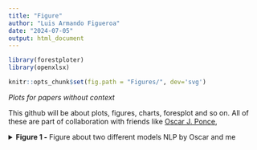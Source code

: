 ```yaml
---
title: "Figure"
author: "Luis Armando Figueroa"
date: "2024-07-05"
output: html_document
---
```


```r
library(forestploter)
library(openxlsx)

knitr::opts_chunk$set(fig.path = "Figures/", dev='svg')
```

<i>Plots for papers without context</i>

This github will be about plots, figures, charts, foresplot and so on. All of these are part of collaboration with friends like [Oscar J. Ponce](https://twitter.com/PonceOJ), 


<details>

<summary><b>Figure 1 -</b> Figure about two different models NLP by Oscar and me</summary>

<br>
```r
data <- read.xlsx("results_for_graph.xlsx")
data$` ` <- paste(rep("                                 ", nrow(data)))
colnames(data) <- c("outcome", "ca_method", "model", "mean", "low", "up", "p_value", '')
na_row <- rep('', ncol(data))
na_row <- data.frame('','', '','','','','','')
colnames(na_row) <- c("outcome", "ca_method", "model", "mean", "low", "up", "p_value", '')
data <- rbind(data[c(1:5),], na_row, data[c(6:10),])
data$mean_ic <- paste0(data$mean, " (", data$low, " to ", data$up, ")")
tm <- forest_theme(ci_pch = 19)
data$mean <- as.numeric(data$mean)
data$low <- as.numeric(data$low)
data$up <- as.numeric(data$up)
p <- forest(data[,c(1:3, 8:9)],
               est = data$mean,
               lower = data$low, 
               upper = data$up, 
               sizes = 1,
               ci_column = 4,
               ref_line = 0, 
               xlim = NULL,
               ticks_at = NULL,
            theme = tm)
plot <- plot(p)

plot
```
</details>
